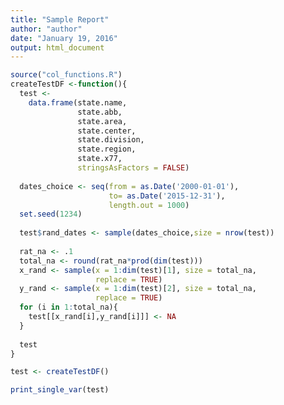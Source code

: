 ```yaml
---
title: "Sample Report"
author: "author"
date: "January 19, 2016"
output: html_document
---
```


```r
source("col_functions.R")
createTestDF <-function(){
  test <- 
    data.frame(state.name,
               state.abb, 
               state.area,
               state.center,
               state.division, 
               state.region, 
               state.x77,
               stringsAsFactors = FALSE)
  
  dates_choice <- seq(from = as.Date('2000-01-01'), 
                      to= as.Date('2015-12-31'), 
                      length.out = 1000)
  set.seed(1234)
  
  test$rand_dates <- sample(dates_choice,size = nrow(test))
  
  rat_na <- .1
  total_na <- round(rat_na*prod(dim(test)))
  x_rand <- sample(x = 1:dim(test)[1], size = total_na, 
                   replace = TRUE)
  y_rand <- sample(x = 1:dim(test)[2], size = total_na, 
                   replace = TRUE)
  for (i in 1:total_na){
    test[[x_rand[i],y_rand[i]]] <- NA
  }
  
  test
}

```

```r
test <- createTestDF()

print_single_var(test)

```

